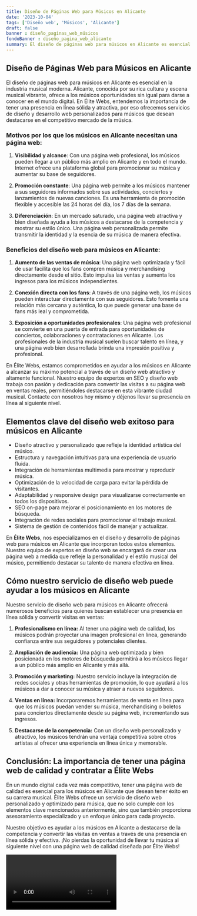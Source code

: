 ```yaml
---
title: Diseño de Páginas Web para Músicos en Alicante
date: '2023-10-04'
tags: ['Diseño web', 'Músicos', 'Alicante']
draft: false
banner : diseño_paginas_web_músicos
fondoBanner : diseño_pagina_web_alicante
summary: El diseño de páginas web para músicos en Alicante es esencial en la industria musical moderna. Alicante, conocida por su rica cultura y escena musical vibrante, ofrece a los músicos oportunidades sin igual para darse a conocer en el mundo digital. En Élite Webs, entendemos la importancia de tener una presencia en línea sólida y atractiva, por eso ofrecemos servicios de diseño y desarrollo web personalizados para músicos que desean destacarse en el competitivo mercado de la música.
---
```


## Diseño de Páginas Web para Músicos en Alicante

El diseño de páginas web para músicos en Alicante es esencial en la industria musical moderna. Alicante, conocida por su rica cultura y escena musical vibrante, ofrece a los músicos oportunidades sin igual para darse a conocer en el mundo digital. En Élite Webs, entendemos la importancia de tener una presencia en línea sólida y atractiva, por eso ofrecemos servicios de diseño y desarrollo web personalizados para músicos que desean destacarse en el competitivo mercado de la música.

### Motivos por los que los músicos en Alicante necesitan una página web:

1. **Visibilidad y alcance**: Con una página web profesional, los músicos pueden llegar a un público más amplio en Alicante y en todo el mundo. Internet ofrece una plataforma global para promocionar su música y aumentar su base de seguidores.

2. **Promoción constante**: Una página web permite a los músicos mantener a sus seguidores informados sobre sus actividades, conciertos y lanzamientos de nuevas canciones. Es una herramienta de promoción flexible y accesible las 24 horas del día, los 7 días de la semana.

3. **Diferenciación**: En un mercado saturado, una página web atractiva y bien diseñada ayuda a los músicos a destacarse de la competencia y mostrar su estilo único. Una página web personalizada permite transmitir la identidad y la esencia de su música de manera efectiva.

### Beneficios del diseño web para músicos en Alicante:

1. **Aumento de las ventas de música**: Una página web optimizada y fácil de usar facilita que los fans compren música y merchandising directamente desde el sitio. Esto impulsa las ventas y aumenta los ingresos para los músicos independientes.

2. **Conexión directa con los fans**: A través de una página web, los músicos pueden interactuar directamente con sus seguidores. Esto fomenta una relación más cercana y auténtica, lo que puede generar una base de fans más leal y comprometida.

3. **Exposición a oportunidades profesionales**: Una página web profesional se convierte en una puerta de entrada para oportunidades de conciertos, colaboraciones y contrataciones en Alicante. Los profesionales de la industria musical suelen buscar talento en línea, y una página web bien desarrollada brinda una impresión positiva y profesional.

En Élite Webs, estamos comprometidos en ayudar a los músicos en Alicante a alcanzar su máximo potencial a través de un diseño web atractivo y altamente funcional. Nuestro equipo de expertos en SEO y diseño web trabaja con pasión y dedicación para convertir las visitas a su página web en ventas reales, permitiéndoles destacarse en esta vibrante ciudad musical. Contacte con nosotros hoy mismo y déjenos llevar su presencia en línea al siguiente nivel.

<GifSeo />

<Cta />

## Elementos clave del diseño web exitoso para músicos en Alicante

- Diseño atractivo y personalizado que refleje la identidad artística del músico.
- Estructura y navegación intuitivas para una experiencia de usuario fluida.
- Integración de herramientas multimedia para mostrar y reproducir música.
- Optimización de la velocidad de carga para evitar la pérdida de visitantes.
- Adaptabilidad y responsive design para visualizarse correctamente en todos los dispositivos.
- SEO on-page para mejorar el posicionamiento en los motores de búsqueda.
- Integración de redes sociales para promocionar el trabajo musical.
- Sistema de gestión de contenidos fácil de manejar y actualizar.

En **Élite Webs**, nos especializamos en el diseño y desarrollo de páginas web para músicos en Alicante que incorporan todos estos elementos. Nuestro equipo de expertos en diseño web se encargará de crear una página web a medida que refleje la personalidad y el estilo musical del músico, permitiendo destacar su talento de manera efectiva en línea.

## Cómo nuestro servicio de diseño web puede ayudar a los músicos en Alicante

Nuestro servicio de diseño web para músicos en Alicante ofrecerá numerosos beneficios para quienes buscan establecer una presencia en línea sólida y convertir visitas en ventas:

1. **Profesionalismo en línea:** Al tener una página web de calidad, los músicos podrán proyectar una imagen profesional en línea, generando confianza entre sus seguidores y potenciales clientes.

2. **Ampliación de audiencia:** Una página web optimizada y bien posicionada en los motores de búsqueda permitirá a los músicos llegar a un público más amplio en Alicante y más allá.

3. **Promoción y marketing:** Nuestro servicio incluye la integración de redes sociales y otras herramientas de promoción, lo que ayudará a los músicos a dar a conocer su música y atraer a nuevos seguidores.

4. **Ventas en línea:** Incorporaremos herramientas de venta en línea para que los músicos puedan vender su música, merchandising o boletos para conciertos directamente desde su página web, incrementando sus ingresos.

5. **Destacarse de la competencia:** Con un diseño web personalizado y atractivo, los músicos tendrán una ventaja competitiva sobre otros artistas al ofrecer una experiencia en línea única y memorable.

## Conclusión: La importancia de tener una página web de calidad y contratar a Élite Webs

En un mundo digital cada vez más competitivo, tener una página web de calidad es esencial para los músicos en Alicante que desean tener éxito en su carrera musical. Élite Webs ofrece un servicio de diseño web personalizado y optimizado para música, que no solo cumple con los elementos clave mencionados anteriormente, sino que también proporciona asesoramiento especializado y un enfoque único para cada proyecto.

Nuestro objetivo es ayudar a los músicos en Alicante a destacarse de la competencia y convertir las visitas en ventas a través de una presencia en línea sólida y efectiva. ¡No pierdas la oportunidad de llevar tu música al siguiente nivel con una página web de calidad diseñada por Élite Webs!

<Video />

<CtaBot job='Músicos' city='Alicante'/>

<Gmaps query='Alicante+españa+maps' />